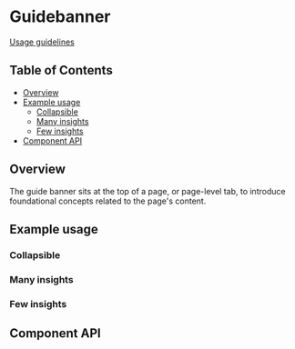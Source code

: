 
# Guidebanner

[Usage guidelines](https://pages.github.ibm.com/carbon/ibm-products/components/onboarding/guide-banner/usage/)

## Table of Contents

- [Overview](#overview)
- [Example usage](#example-usage)
  - [Collapsible](#collapsible)
  - [Many insights](#many-insights)
  - [Few insights](#few-insights)
- [Component API](#component-api)

## Overview

The guide banner sits at the top of a page, or page-level tab, to introduce foundational concepts related to the page's content.

## Example usage

### Collapsible

<Canvas of={stories.collapsible} />

### Many insights

<Canvas of={stories.manyInsights} />

### Few insights

<Canvas of={stories.fewInsights} />

## Component API

<Controls />
